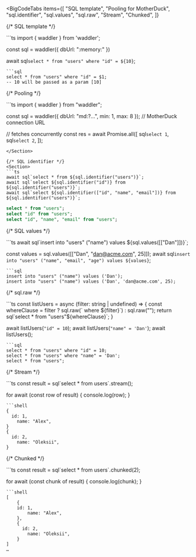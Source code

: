 
<BigCodeTabs
  items={[
    "SQL template",
    "Pooling for MotherDuck",
    "sql.identifier",
    "sql.values",
    "sql.raw",
    "Stream",
    "Chunked",
  ]}
>
{/* SQL template */}
<Section>
```ts
import { waddler } from 'waddler';

const sql = waddler({ dbUrl: ":memory:" })

await sql`select * from "users" where "id" = ${10}`;
```
```sql
select * from "users" where "id" = $1;
-- 10 will be passed as a param [10]
```
</Section>

{/* Pooling */}
<Section>
```ts
import { waddler } from "waddler";

const sql = waddler({ dbUrl: "md:?…", min: 1, max: 8 }); // MotherDuck connection URL

// fetches concurrently
const res = await Promise.all([
	sql`select 1`,
	sql`select 2`,
]);
```
</Section>

{/* SQL identifier */}
<Section>
```ts
await sql`select * from ${sql.identifier("users")}`;
await sql`select ${sql.identifier("id")} from ${sql.identifier("users")}`;
await sql`select ${sql.identifier(["id", "name", "email"])} from ${sql.identifier("users")}`;
```
```sql
select * from "users";
select "id" from "users";
select "id", "name", "email" from "users";
```
</Section>

{/* SQL values */}
<Section>
```ts
await sql`insert into "users" ("name") values ${sql.values([["Dan"]])}`;

const values = sql.values([["Dan", "dan@acme.com", 25]]);
await sql`insert into "users" ("name", "email", "age") values ${values}`;
```
```sql
insert into "users" ("name") values ('Dan');
insert into "users" ("name") values ('Dan', 'dan@acme.com', 25);
```
</Section>

{/* sql.raw */}
<Section>
```ts
const listUsers = async (filter: string | undefined) => {
  const whereClause = filter ? sql.raw(` where ${filter}`) : sql.raw("");
  return sql`select * from "users"${whereClause}`;
}

await listUsers(`"id" = 10`);
await listUsers(`"name" = 'Dan'`);
await listUsers();
```
```sql
select * from "users" where "id" = 10;
select * from "users" where "name" = 'Dan';
select * from "users";
```
</Section>

{/* Stream */}
<Section>
```ts
const result = sql`select * from users`.stream();

for await (const row of result) {
  console.log(row);
}
```
```shell
{
  id: 1,
	name: "Alex",
}
{
  id: 2,
	name: "Oleksii",
}
```
</Section>

{/* Chunked */}
<Section>
```ts
const result = sql`select * from users`.chunked(2);

for await (const chunk of result) {
  console.log(chunk);
}
```
```shell
[
	{
  	id: 1,
		name: "Alex",
	},
	{
	  id: 2,
		name: "Oleksii",
	}
]
…
```
</Section>
</BigCodeTabs>